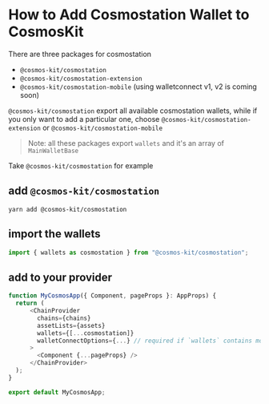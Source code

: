 # How to Add Cosmostation Wallet to CosmosKit

There are three packages for cosmostation

- `@cosmos-kit/cosmostation`
- `@cosmos-kit/cosmostation-extension`
- `@cosmos-kit/cosmostation-mobile` (using walletconnect v1, v2 is coming soon)

`@cosmos-kit/cosmostation` export all available cosmostation wallets, while if you only want to add a particular one, choose `@cosmos-kit/cosmostation-extension` or `@cosmos-kit/cosmostation-mobile`

> Note: all these packages export `wallets` and it's an array of `MainWalletBase`

Take `@cosmos-kit/cosmostation` for example

## add `@cosmos-kit/cosmostation`

```
yarn add @cosmos-kit/cosmostation
```

## import the wallets

```js
import { wallets as cosmostation } from "@cosmos-kit/cosmostation";
```

## add to your provider

```js
function MyCosmosApp({ Component, pageProps }: AppProps) {
  return (
      <ChainProvider
        chains={chains}
        assetLists={assets}
        wallets={[...cosmostation]}
        walletConnectOptions={...} // required if `wallets` contains mobile wallets
      >
        <Component {...pageProps} />
      </ChainProvider>
  );
}

export default MyCosmosApp;
```
